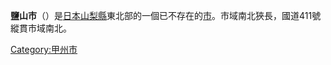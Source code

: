 {{日本都市 (廢除)
| 自治體名 = 鹽山市
| 日文原名 = 塩山市
| 平假名 = えんざんし
| 羅馬字拼音 = Enzan-shi
| 地圖 = 
| 廢除時間 = 2005年11月1日
| 廢除理由 = 新設合併
| 廢除時處置 ='''鹽山市'''、[[勝沼町|勝沼町]]、[[大和村_(山梨縣)|大和村]]→[[甲州市|甲州市]]
| 現在市 = [[甲州市|甲州市]]
| 都道府縣 = 山梨縣
| 支廳 = 
| 編號 = 19203-1
| 自治體 =[[山梨市|山梨市]]、[[大月市|大月市]]、[[勝沼町|勝沼町]]、[[大和村_(山梨縣)|大和村]]、[[小菅村|小菅村]]、[[丹波山村|丹波山村]]<br/>[[埼玉縣|埼玉縣]]：[[大瀧村_(埼玉縣)|大瀧村]]
| 面積 = 184.74
| 邊界未定 = 
| 人口 = 26,445
| 人口密度 = 
| 統計時間 = 2004年8月1日
| 經度 = 
| 緯度 = 
| 樹 =
| 花 = 
| 鳥 = 
| 其他象徵物 = 
| 其他象徵 = 
| 郵遞區號 = 404-8501
| 所在地 = 鹽山市上於曾1040
| 電話號碼 = 553-32-2111
| 外部連結 = http://www.city.enzan.yamanashi.jp/
| 註記 = 
|}}
'''鹽山市'''（{{jpn|j=塩山市|kyu=鹽山市|hg=えんざんし|rm=Enzan shi|f=y}}）是[[日本|日本]][[山梨縣|山梨縣]]東北部的一個已不存在的[[市町村|市]]。市域南北狹長，國道411號縱貫市域南北。

{{山梨縣}}
{{Authority control}}
{{日本地理小作品}}

[[Category:甲州市|Category:甲州市]]